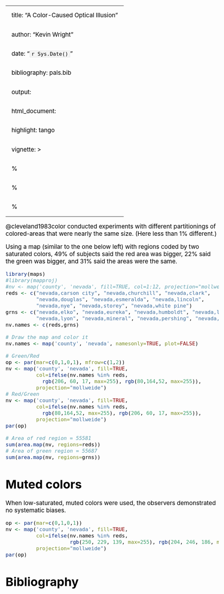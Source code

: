 
---
title: "A Color-Caused Optical Illusion"
author: "Kevin Wright"
date: "`r Sys.Date()`"
bibliography: pals.bib
output:
  html_document:
    highlight: tango
vignette: >
  % \VignetteIndexEntry{}
  % \VignetteEncoding{UTF-8}
  % \VignetteEngine{knitr::rmarkdown}
---
<style type="text/css">
body, td { font-size: 14pt; color: #000; padding:1em; }
code, pre, #ws, #message { font-size: 12pt;
  color: #000; background-color: #f5f5f5; }
code {border: 1px solid #e0e0e0; padding: 0 5px;}
pre > code { border: 0; }
</style>

@cleveland1983color conducted experiments with different partitionings of
colored-areas that were nearly the same size.  (Here less than 1% different.)

Using a map (similar to the one below left) with regions coded by two saturated
colors, 49% of subjects said the red area was bigger, 22% said
the green was bigger, and 31% said the areas were the same.

```r
library(maps)
#library(mapproj)
#nv <- map('county', 'nevada', fill=TRUE, col=1:12, projection="mollweide")
reds <- c("nevada,carson city", "nevada,churchill", "nevada,clark",      
          "nevada,douglas", "nevada,esmeralda", "nevada,lincoln",    
          "nevada,nye", "nevada,storey", "nevada,white pine")
grns <- c("nevada,elko", "nevada,eureka", "nevada,humboldt", "nevada,lander",
          "nevada,lyon", "nevada,mineral", "nevada,pershing", "nevada,washoe")
nv.names <- c(reds,grns)

# Draw the map and color it
nv.names <- map('county', 'nevada', namesonly=TRUE, plot=FALSE)

# Green/Red
op <- par(mar=c(0,1,0,1), mfrow=c(1,2))
nv <- map('county', 'nevada', fill=TRUE,
          col=ifelse(nv.names %in% reds,
            rgb(206, 60, 17, max=255), rgb(80,164,52, max=255)),
          projection="mollweide")
# Red/Green
nv <- map('county', 'nevada', fill=TRUE,
          col=ifelse(nv.names %in% reds,
            rgb(80,164,52, max=255), rgb(206, 60, 17, max=255)),
          projection="mollweide")
par(op)
```

```r
# Area of red region = 55581
sum(area.map(nv, regions=reds))
# Area of green region = 55687
sum(area.map(nv, regions=grns))

```
# Muted colors

When low-saturated, muted colors were used, the observers demonstrated no systematic biases.

```r
op <- par(mar=c(0,1,0,1))
nv <- map('county', 'nevada', fill=TRUE,
          col=ifelse(nv.names %in% reds,
                     rgb(250, 229, 139, max=255), rgb(204, 246, 186, max=255)),
          projection="mollweide")
par(op)
```
 
# Bibliography
	
